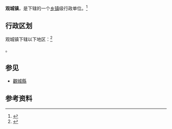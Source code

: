 {{中国乡级行政区|37/15/22/103/000}}

'''观城镇'''，是{{PRC admin/fullname|37/15/22/103/000|3}}下辖的一个[[乡镇|乡镇]]级行政单位。<ref>{{PRC admin/ref sgc|{{PRC admin/parent|37/15/22/103/000}}}}</ref>

== 行政区划 ==

观城镇下辖以下地区：<ref>{{PRC admin/ref sgc|37/15/22/103/000}}</ref>

{{PRC admin/children|37/15/22/103/000}}。

== 参见 ==
* [[觀城縣|觀城縣]]

== 参考资料 ==

{{reflist}}

{{行政区划小作品}}
{{PRC admin/navcat|37/15/22/103/000}}